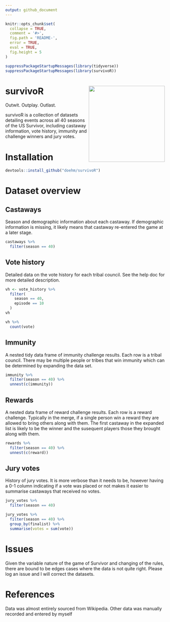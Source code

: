 ```yaml
---
output: github_document
---
```


<!-- README.md is generate from README.Rmd. Please edit that file -->

```r
knitr::opts_chunk$set(
  collapse = TRUE,
  comment = '#>',
  fig.path = 'README-',
  error = TRUE,
  eval = TRUE,
  fig.height = 5
)

suppressPackageStartupMessages(library(tidyverse))
suppressPackageStartupMessages(library(survivoR))
```

# survivoR <img src='inst/images/hex-1.png' align="right" height="240" />

Outwit. Outplay. Outlast.

survivoR is a collection of datasets detailing events across all 40 seasons of the US Survivor, including castaway information, vote history, immunity and challenge winners and jury votes.

# Installation

```r
devtools::install_github("doehm/survivoR")
```


# Dataset overview

## Castaways

Season and demographic information about each castaway. If demographic information is missing, it likely means that castaway re-entered the game at a later stage.

```r
castaways %>% 
  filter(season == 40)
```

## Vote history

Detailed data on the vote history for each tribal council. See the help doc for more detailed description.

```r
vh <- vote_history %>% 
  filter(
    season == 40,
    episode == 10
  )
vh
```

```r
vh %>% 
  count(vote)
```

## Immunity

A nested tidy data frame of immunity challenge results. Each row is a tribal council. There may be multiple people or tribes that win immunity which can be determined by expanding the data set.

```r
immunity %>% 
  filter(season == 40) %>% 
  unnest(c(immunity))
```

## Rewards

A nested data frame of reward challenge results. Each row is a reward challenge. Typically in the merge, if a single person win a reward they are allowed to bring others along with them. The first castaway in the expanded list is likely to be the winner and the susequent players those they brought along with them.

```r
rewards %>% 
  filter(season == 40) %>% 
  unnest(c(reward))
```

## Jury votes

History of jury votes. It is more verbose than it needs to be, however having a 0-1 column indicating if a vote was placed or not makes it easier to summarise castaways that received no votes.

```r
jury_votes %>% 
  filter(season == 40)
```

```r
jury_votes %>% 
  filter(season == 40) %>% 
  group_by(finalist) %>% 
  summarise(votes = sum(vote))
```


# Issues

Given the variable nature of the game of Survivor and changing of the rules, there are bound to be edges cases where the data is not quite right. Please log an issue and I will correct the datasets.

# References

Data was almost entirely sourced from Wikipedia. Other data was manually recorded and entered by myself
